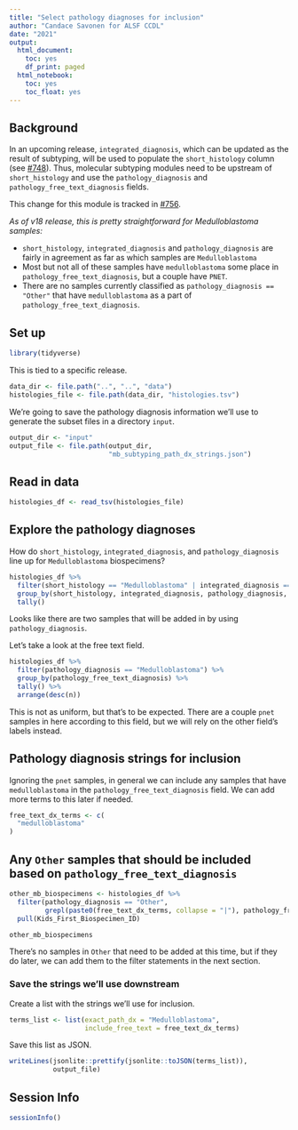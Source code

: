```yaml
---
title: "Select pathology diagnoses for inclusion"
author: "Candace Savonen for ALSF CCDL"
date: "2021"
output:
  html_document:
    toc: yes
    df_print: paged
  html_notebook:
    toc: yes
    toc_float: yes
---
```


## Background

In an upcoming release, `integrated_diagnosis`, which can be updated as the result of subtyping, will be used to populate the `short_histology` column (see [#748](https://github.com/AlexsLemonade/OpenPBTA-analysis/issues/748)).
Thus, molecular subtyping modules need to be upstream of `short_histology` and use the `pathology_diagnosis` and `pathology_free_text_diagnosis` fields.

This change for this module is tracked in [#756](https://github.com/AlexsLemonade/OpenPBTA-analysis/issues/756).
 
_As of v18 release, this is pretty straightforward for Medulloblastoma samples:_  

- `short_histology`, `integrated_diagnosis` and `pathology_diagnosis` are fairly in agreement as far as which samples are `Medulloblastoma`  
- Most but not all of these samples have `medulloblastoma` some place in `pathology_free_text_diagnosis`, but a couple have `PNET`.   
- There are no samples currently classified as `pathology_diagnosis == "Other"` that have `medulloblastoma` as a part of `pathology_free_text_diagnosis`.


## Set up

```r
library(tidyverse)
```

This is tied to a specific release. 

```r
data_dir <- file.path("..", "..", "data")
histologies_file <- file.path(data_dir, "histologies.tsv")
```

We're going to save the pathology diagnosis information we'll use to generate the subset files in a directory `input`.

```r
output_dir <- "input"
output_file <- file.path(output_dir, 
                         "mb_subtyping_path_dx_strings.json")
```

## Read in data

```r
histologies_df <- read_tsv(histologies_file)
```

## Explore the pathology diagnoses

How do `short_histology`, `integrated_diagnosis`, and `pathology_diagnosis` line up for `Medulloblastoma` biospecimens? 

```r
histologies_df %>% 
  filter(short_histology == "Medulloblastoma" | integrated_diagnosis == "Medulloblastoma" | pathology_diagnosis == "Medulloblastoma") %>%
  group_by(short_histology, integrated_diagnosis, pathology_diagnosis, experimental_strategy) %>%
  tally()
```

Looks like there are two samples that will be added in by using `pathology_diagnosis`. 

Let's take a look at the free text field.

```r
histologies_df %>% 
  filter(pathology_diagnosis == "Medulloblastoma") %>%
  group_by(pathology_free_text_diagnosis) %>%
  tally() %>%
  arrange(desc(n))
```

This is not as uniform, but that's to be expected. 
There are a couple `pnet` samples in here according to this field, but we will rely on the other field's labels instead. 

## Pathology diagnosis strings for inclusion

Ignoring the `pnet` samples, in general we can include any samples that have `medulloblastoma` in the `pathology_free_text_diagnosis` field. 
We can add more terms to this later if needed. 

```r
free_text_dx_terms <- c(
  "medulloblastoma"
)
```

## Any `Other` samples that should be included based on `pathology_free_text_diagnosis`

```r
other_mb_biospecimens <- histologies_df %>% 
  filter(pathology_diagnosis == "Other", 
         grepl(paste0(free_text_dx_terms, collapse = "|"), pathology_free_text_diagnosis)) %>% 
  pull(Kids_First_Biospecimen_ID)

other_mb_biospecimens
```

There's no samples in `Other` that need to be added at this time, but if they do later, we can add them to the filter statements in the next section. 

### Save the strings we'll use downstream

Create a list with the strings we'll use for inclusion.

```r
terms_list <- list(exact_path_dx = "Medulloblastoma",
                   include_free_text = free_text_dx_terms)
```

Save this list as JSON.

```r
writeLines(jsonlite::prettify(jsonlite::toJSON(terms_list)), 
           output_file)
```

## Session Info

```r
sessionInfo()
```